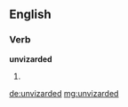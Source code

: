 ==English==

===Verb===
'''unvizarded'''

# {{past of|unvizard}}

[[de:unvizarded]]
[[mg:unvizarded]]